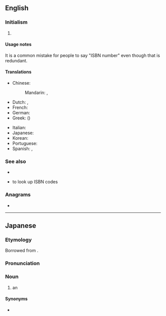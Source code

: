 ==English==

===Initialism===
{{rfc-header|Initialism}}
{{head|en|initialism}}

# {{w|International Standard Book Number}}

====Usage notes====
It is a common mistake for people to say "ISBN number" even though that is redundant.

====Translations====
{{trans-top|International Standard Book Number}}
* Chinese:
*: Mandarin: {{t+|cmn|國際標準書號|sc=Hani}}, {{t+|cmn|国际标准书号|tr=guójì biāozhǔn shūhào|sc=Hani}}
* Dutch: {{t|nl|Internationaal Standaard Boek Nummer}}, {{t|nl|Internationaal Standaard Boeknummer}}
* French: {{t|fr|Numéro international normalisé du livre (NINL)}}
* German: {{t|de|Internationale Standardbuchnummer|n}}
* Greek: {{t|el|ΔΠΑΒ|sc=Grek}} ({{t|el|διεθνής πρότυπος αριθμός βιβλίου|sc=Grek}})
{{trans-mid}}
* Italian: {{t|it|numero di riferimento internazionale del libro}}
* Japanese: {{t|ja|国際標準図書番号|tr=kokusai hyōjun tosho bangō|sc=Jpan}}
* Korean: {{t|ko|국제 표준 도서 번호|sc=Kore}}
* Portuguese: {{t|pt|Número Padrão Internacional de Livro|m}}
* Spanish: {{t|es|Número Estándar Internacional de Libros|m}}, {{t|es|Número Internacional Normalizado del Libro|m}}
{{trans-bottom}}

===See also===
* {{l|en|ISSN}}
* {{l|en|Special:Booksources}} to look up ISBN codes

===Anagrams===
* {{anagrams|en|NiSb|bins|nibs|snib}}

----

==Japanese==
{{swp|lang=ja}}

===Etymology===
Borrowed from {{bor|ja|en|ISBN|notext=1}}.

===Pronunciation===
{{ja-pron|アイエスビーエヌ|acc=7}}

===Noun===
{{ja-noun|アイエスビーエヌ}}

# an {{l|en|ISBN}}

====Synonyms====
* {{ja-r|国%際%標%準%図%書%番%号|^こく%さい% ^ひょう%じゅん% ^と%しょ% ^ばん%ごう}}